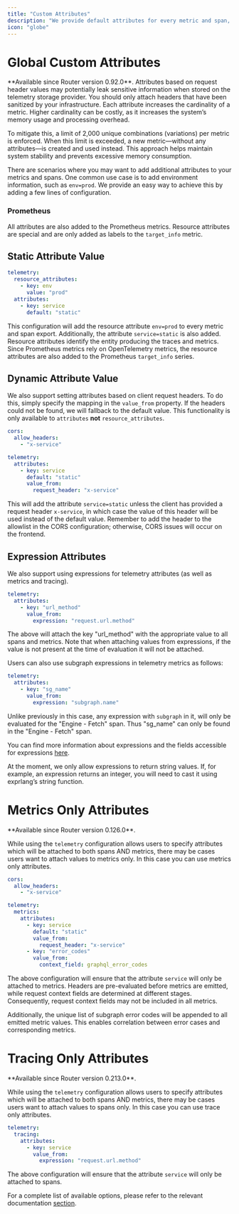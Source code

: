 ```yaml
---
title: "Custom Attributes"
description: "We provide default attributes for every metric and span, but it's often necessary to add extra context. To achieve this, we support both static and dynamic values based on headers."
icon: "globe"
---
```


# Global Custom Attributes

<Info>
  **Available since Router version 0.92.0**.
</Info>

<Note>
  Attributes based on request header values may potentially leak sensitive information when stored on the telemetry storage provider. You should only attach headers that have been sanitized by your infrastructure.
</Note>

<Warning>
  Each attribute increases the cardinality of a metric. Higher cardinality can be costly, as it increases the system’s memory usage and processing overhead.

  To mitigate this, a limit of 2,000 unique combinations (variations) per metric is enforced. When this limit is exceeded, a new metric—without any attributes—is created and used instead. This approach helps maintain system stability and prevents excessive memory consumption.
</Warning>

There are scenarios where you may want to add additional attributes to your metrics and spans. One common use case is to add environment information, such as `env=prod`. We provide an easy way to achieve this by adding a few lines of configuration.

### Prometheus

All attributes are also added to the Prometheus metrics. Resource attributes are special and are only added as labels to the `target_info` metric.

## Static Attribute Value

```yaml
telemetry:
  resource_attributes:
    - key: env
      value: "prod"
  attributes:
    - key: service
      default: "static"
```

This configuration will add the resource attribute `env=prod` to every metric and span export. Additionally, the attribute `service=static` is also added. Resource attributes identify the entity producing the traces and metrics. Since Prometheus metrics rely on OpenTelemetry metrics, the resource attributes are also added to the Prometheus `target_info` series.

## Dynamic Attribute Value

We also support setting attributes based on client request headers. To do this, simply specify the mapping in the `value_from` property. If the headers could not be found, we will fallback to the default value. This functionality is only available to `attributes` **not** `resource_attributes`.

```yaml
cors:
  allow_headers:
    - "x-service"

telemetry:
  attributes:
    - key: service
      default: "static"
      value_from:
        request_header: "x-service"
```

This will add the attribute `service=static` unless the client has provided a request header `x-service`, in which case the value of this header will be used instead of the default value. Remember to add the header to the allowlist in the CORS configuration; otherwise, CORS issues will occur on the frontend.

## Expression Attributes

We also support using expressions for telemetry attributes (as well as metrics and tracing).

```yaml
telemetry:
  attributes:
    - key: "url_method"
      value_from:
        expression: "request.url.method"
```

The above will attach the key "url_method" with the appropriate value to all spans and metrics. Note that when attaching values from expressions, if the value is not present at the time of evaluation it will not be attached.

Users can also use subgraph expressions in telemetry metrics as follows:

```yaml
telemetry:
  attributes:
    - key: "sg_name"
      value_from:
        expression: "subgraph.name"
```

Unlike previously in this case, any expression with `subgraph` in it, will only be evaluated for the "Engine - Fetch" span. Thus "sg_name" can only be found in the "Engine - Fetch" span.

You can find more information about expressions and the fields accessible for expressions [here](/router/configuration/template-expressions).

<Warning>
At the moment, we only allow expressions to return string values. If, for example, an expression returns an integer, you will need to cast it using exprlang’s string function.
</Warning>

# Metrics Only Attributes

<Info>
  **Available since Router version 0.126.0**.
</Info>

While using the `telemetry` configuration allows users to specify attributes which will be attached to both spans AND metrics, there may be cases users want to attach values to metrics only. In this case you can use metrics only attributes.

```yaml
cors:
  allow_headers:
    - "x-service"

telemetry:
  metrics:
    attributes:
      - key: service
        default: "static"
        value_from:
          request_header: "x-service"
      - key: "error_codes"
        value_from:
          context_field: graphql_error_codes
```

The above configuration will ensure that the attribute `service` will only be attached to metrics. Headers are pre-evaluated before metrics are emitted, while request context fields are determined at different stages. Consequently, request context fields may not be included in all metrics.

Additionally, the unique list of subgraph error codes will be appended to all emitted metric values. This enables correlation between error cases and corresponding metrics.

# Tracing Only Attributes

<Info>
  **Available since Router version 0.213.0**.
</Info>

While using the `telemetry` configuration allows users to specify attributes which will be attached to both spans AND metrics, there may be cases users want to attach values to spans only.
In this case you can use trace only attributes.

```yaml
telemetry:
  tracing:
    attributes:
      - key: service
        value_from:
          expression: "request.url.method"
```

The above configuration will ensure that the attribute `service` will only be attached to spans.

For a complete list of available options, please refer to the relevant documentation [section](/router/configuration#telemetry).
